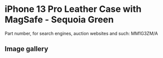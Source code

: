 # iPhone 13 Pro Leather Case with MagSafe - Sequoia Green

Part number, for search engines, auction websites and such: MM1G3ZM/A

## Image gallery

<div style={{ width: "768px" }}>
  <GalleryComponent
    images={[
      {
        original: "/everysource/MM1G3",
        thumbnail: "/everypreview/MM1G3",
      },
      {
        original: "/everysource/MM1G3_AV1",
        thumbnail: "/everypreview/MM1G3_AV1",
      },
      {
        original: "/everysource/MM1G3_AV2",
        thumbnail: "/everypreview/MM1G3_AV2",
      },
      {
        original: "/everysource/MM1G3_AV3",
        thumbnail: "/everypreview/MM1G3_AV3",
      },
      {
        original: "/everysource/MM1G3_AV4",
        thumbnail: "/everypreview/MM1G3_AV4",
      },
      {
        original: "/everysource/MM1G3_AV5",
        thumbnail: "/everypreview/MM1G3_AV5",
      },
      {
        original: "/everysource/MM1G3_AV6",
        thumbnail: "/everypreview/MM1G3_AV6",
      }
    ]}
  />
</div>